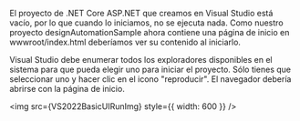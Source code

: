 
El proyecto de .NET Core ASP.NET que creamos en Visual Studio está vacío, por lo que cuando lo iniciamos, no se ejecuta nada. Como nuestro proyecto designAutomationSample ahora contiene una página de inicio en wwwroot/index.html deberíamos ver su contenido al iniciarlo.

Visual Studio debe enumerar todos los exploradores disponibles en el sistema para que pueda elegir uno para iniciar el proyecto. Sólo tienes que seleccionar uno y hacer clic en el icono "reproducir". El navegador debería abrirse con la página de inicio.

<img src={VS2022BasicUIRunImg} style={{ width: 600 }} />
